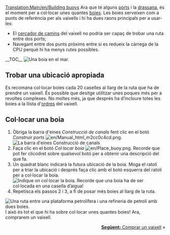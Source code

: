 [[Translation:Main/en/Building buoys]]{{en/-}}{{ca/Tutorial}}
Ara que té alguns [[Main/ca/Construir ports|ports]] i la [[Main/ca/Construir drassanes|drassana]], és el moment per a col·locar unes quantes [[Main/ca/Boies|boies]]. Les boies serveixen com a punts de referència per als vaixells i hi ha dues raons principals per a usar-les:
* El [[Main/ca/cercador de camins|cercador de camins]] del vaixell no podria ser capaç de trobar una ruta entre dos ports;
* Navegant entre dos punts pròxims entre si es redueix la càrrega de la CPU perquè hi ha menys rutes possibles.
__TOC__
[[File:ca/Buoy.png|left|frame|Una boia en el mar.]]
==Trobar una ubicació apropiada==
Es recomana col·locar boies cada 20 caselles al llarg de la ruta que ha de prendre un vaixell. És possible que desitge utilitzar unes poques més per a revoltes complexes. No moltes més, ja que després ha d’incloure totes les boies a la llista d'[[Main/ca/Ordres|ordres]] del vaixell.
<div style="clear:left"></div>

==Col·locar una boia==
# Òbriga la barra d'eines ''Construcció de canals'' fent clic en el botó ''Construir ports'' [[File:en/Manual html m2cc0c4cd.png]].<br/>[[File:ca/Dock toolbar.png|frame|none|La barra d'eines Construcció de canals]]
# Faça clic en el botó ''Col·locar boia'' [[File:en/Place buoy.png]]. Recorde que pot fer clicodret sobre qualsevol botó per a obtenir una descripció del que fa.
# Un quadrat blanc indicarà la futura ubicació de la boia. Moga el ratolí per a triar la ubicació i després faça clic amb el botó esquerra del ratolí per a col·locar la boia.<br/>[[File:en/Placing-buoy-1.png|frame|none|Indique on col·locar la boia. Recorde que una boia ha de ser col·locada en una casella d’aigua!]]
# Repetisca els passos 2 i 3, a fi de posar més boies al llarg de la ruta.

[[File:ca/Placing-buoy-2.png|frame|right|Una ruta entre una [[Plataforma petrolífera/Ca|plataforma petrolífera]] i una [[Main/ca/Refineria de petroli|refineria de petroli]] amb dues boies.]]
I això és tot el que hi ha sobre col·locar unes quantes boies! Ara, comprarem un vaixell.

<span style="float: right">[[Main/ca/Compra de vaixells|'''Següent:''' Comprar un vaixell]] &raquo;</span>